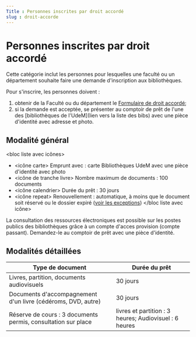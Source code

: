 ```yaml
---
Title : Personnes inscrites par droit accordé
slug : droit-accorde
---
```


# Personnes inscrites par droit accordé
Cette catégorie inclut les personnes pour lesquelles une faculté ou un département souhaite faire une demande d'inscription aux bibliothèques.

Pour s'inscrire, les personnes doivent :

1. obtenir de la Faculté ou du département le [Formulaire de droit accordé](/static/documents/formulaire-droit-accorde.pdf);
2. si la demande est acceptée, se présenter au comptoir de prêt de l'une des [bibliothèques de l'UdeM](lien vers la liste des bibs) avec une pièce d'identité avec adresse et photo.  

## Modalité général
<bloc liste avec icônes>
* <icône carte> Emprunt avec : carte Bibliothèques UdeM avec une pièce d'identité avec photo
* <icône de tranche livre> Nombre maximum de documents : 100 documents
* <icône calendrier> Durée du prêt : 30 jours
* <icône repeat> Renouvellement : automatique, à moins que le document soit réservé ou le dossier expiré ([voir les exceptions](../obtenir/pret-renouvellement-retour/index.mdx))
</bloc liste avec icône>

La consultation des ressources électroniques est possible sur les postes publics des bibliothèques grâce à un compte d'acces provision (compte passant). Demandez-le au comptoir de prêt avec une pièce d'identité. 

## Modalités détaillées

| Type de document | Durée du prêt |
| ---------------- | ------------- |
|Livres, partition, documents audiovisuels| 30 jours|
|Documents d'accompagnement d'un livre (cédéroms, DVD, autre) | 30 jours|
|Réserve de cours : 3 documents permis, consultation sur place | livres et partition : 3 heures; Audiovisuel : 6 heures|
